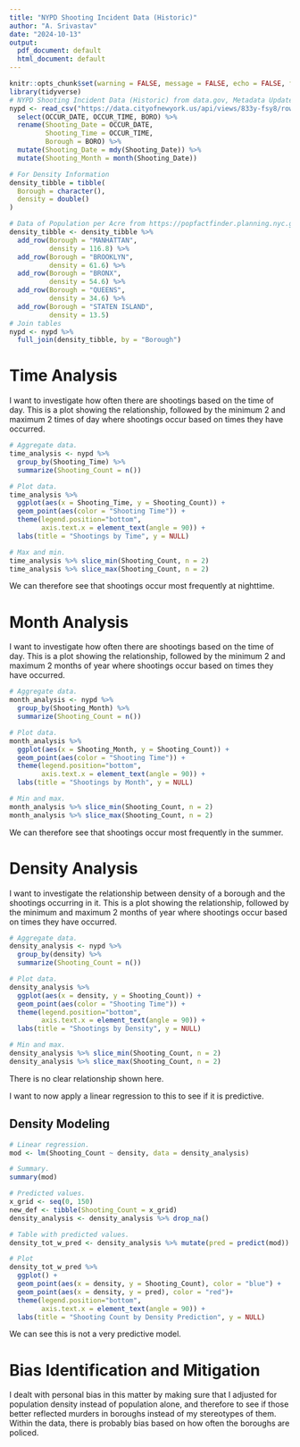 ```yaml
---
title: "NYPD Shooting Incident Data (Historic)"
author: "A. Srivastav"
date: "2024-10-13"
output:
  pdf_document: default
  html_document: default
---
```


```r
knitr::opts_chunk$set(warning = FALSE, message = FALSE, echo = FALSE, fig.align = 'center')
library(tidyverse)
# NYPD Shooting Incident Data (Historic) from data.gov, Metadata Updated April 26, 2024  
nypd <- read_csv("https://data.cityofnewyork.us/api/views/833y-fsy8/rows.csv") %>%
  select(OCCUR_DATE, OCCUR_TIME, BORO) %>%
  rename(Shooting_Date = OCCUR_DATE,
         Shooting_Time = OCCUR_TIME,
         Borough = BORO) %>%
  mutate(Shooting_Date = mdy(Shooting_Date)) %>%
  mutate(Shooting_Month = month(Shooting_Date))

# For Density Information
density_tibble = tibble(
  Borough = character(),
  density = double()
)

# Data of Population per Acre from https://popfactfinder.planning.nyc.gov/ using 2020 Census Results
density_tibble <- density_tibble %>%
  add_row(Borough = "MANHATTAN",
          density = 116.8) %>%
  add_row(Borough = "BROOKLYN",
          density = 61.6) %>%
  add_row(Borough = "BRONX",
          density = 54.6) %>%
  add_row(Borough = "QUEENS",
          density = 34.6) %>%
  add_row(Borough = "STATEN ISLAND",
          density = 13.5)
# Join tables
nypd <- nypd %>%
  full_join(density_tibble, by = "Borough")
```

# Time Analysis
I want to investigate how often there are shootings based on the time of day. This is a plot showing the relationship, followed by the minimum 2 and maximum 2 times of day where shootings occur based on times they have occurred.
```r
# Aggregate data.
time_analysis <- nypd %>%
  group_by(Shooting_Time) %>%
  summarize(Shooting_Count = n())

# Plot data.
time_analysis %>%
  ggplot(aes(x = Shooting_Time, y = Shooting_Count)) +
  geom_point(aes(color = "Shooting Time")) +
  theme(legend.position="bottom",
        axis.text.x = element_text(angle = 90)) +
  labs(title = "Shootings by Time", y = NULL)

# Max and min.
time_analysis %>% slice_min(Shooting_Count, n = 2)
time_analysis %>% slice_max(Shooting_Count, n = 2)
```
We can therefore see that shootings occur most frequently at nighttime.

# Month Analysis
I want to investigate how often there are shootings based on the time of day. This is a plot showing the relationship, followed by the minimum 2 and maximum 2 months of year where shootings occur based on times they have occurred.
```r
# Aggregate data.
month_analysis <- nypd %>%
  group_by(Shooting_Month) %>%
  summarize(Shooting_Count = n())

# Plot data.
month_analysis %>%
  ggplot(aes(x = Shooting_Month, y = Shooting_Count)) +
  geom_point(aes(color = "Shooting Time")) +
  theme(legend.position="bottom",
        axis.text.x = element_text(angle = 90)) +
  labs(title = "Shootings by Month", y = NULL)

# Min and max.
month_analysis %>% slice_min(Shooting_Count, n = 2)
month_analysis %>% slice_max(Shooting_Count, n = 2)
```
We can therefore see that shootings occur most frequently in the summer.

# Density Analysis
I want to investigate the relationship between density of a borough and the shootings occurring in it. This is a plot showing the relationship, followed by the minimum and maximum 2 months of year where shootings occur based on times they have occurred. 
```r
# Aggregate data.
density_analysis <- nypd %>%
  group_by(density) %>%
  summarize(Shooting_Count = n())

# Plot data.
density_analysis %>%
  ggplot(aes(x = density, y = Shooting_Count)) +
  geom_point(aes(color = "Shooting Time")) +
  theme(legend.position="bottom",
        axis.text.x = element_text(angle = 90)) +
  labs(title = "Shootings by Density", y = NULL)

# Min and max.
density_analysis %>% slice_min(Shooting_Count, n = 2)
density_analysis %>% slice_max(Shooting_Count, n = 2)
```
There is no clear relationship shown here.

I want to now apply a linear regression to this to see if it is predictive.

## Density Modeling
```r
# Linear regression.
mod <- lm(Shooting_Count ~ density, data = density_analysis)

# Summary.
summary(mod)

# Predicted values.
x_grid <- seq(0, 150)
new_def <- tibble(Shooting_Count = x_grid)
density_analysis <- density_analysis %>% drop_na()

# Table with predicted values.
density_tot_w_pred <- density_analysis %>% mutate(pred = predict(mod))

# Plot
density_tot_w_pred %>% 
  ggplot() +
  geom_point(aes(x = density, y = Shooting_Count), color = "blue") +
  geom_point(aes(x = density, y = pred), color = "red")+
  theme(legend.position="bottom",
        axis.text.x = element_text(angle = 90)) +
  labs(title = "Shooting Count by Density Prediction", y = NULL)

```
We can see this is not a very predictive model.

# Bias Identification and Mitigation
I dealt with personal bias in this matter by making sure that I adjusted for population density instead of population alone, and therefore to see if those better reflected murders in boroughs instead of my stereotypes of them. Within the data, there is probably bias based on how often the boroughs are policed.